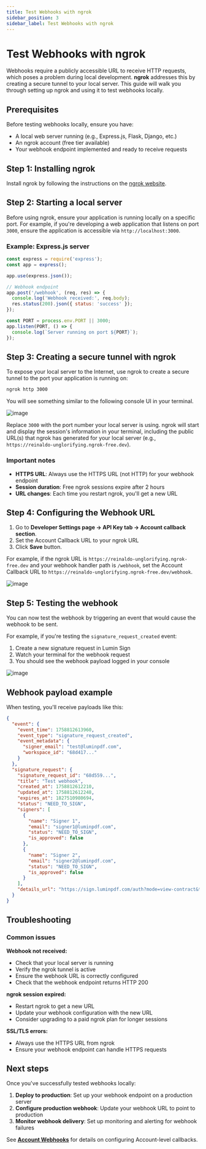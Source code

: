 ```yaml
---
title: Test Webhooks with ngrok
sidebar_position: 3
sidebar_label: Test Webhooks with ngrok
---
```


# Test Webhooks with ngrok

Webhooks require a publicly accessible URL to receive HTTP requests, which poses a problem during local development. **ngrok** addresses this by creating a secure tunnel to your local server. This guide will walk you through setting up ngrok and using it to test webhooks locally.

## Prerequisites

Before testing webhooks locally, ensure you have:

- A local web server running (e.g., Express.js, Flask, Django, etc.)
- An ngrok account (free tier available)
- Your webhook endpoint implemented and ready to receive requests

## Step 1: Installing **ngrok**

Install ngrok by following the instructions on the [ngrok website](https://ngrok.com/docs/getting-started/).

## Step 2: Starting a local server

Before using ngrok, ensure your application is running locally on a specific port. For example, if you're developing a web application that listens on port `3000`, ensure the application is accessible via `http://localhost:3000`.

### Example: Express.js server

```javascript
const express = require('express');
const app = express();

app.use(express.json());

// Webhook endpoint
app.post('/webhook', (req, res) => {
  console.log('Webhook received:', req.body);
  res.status(200).json({ status: 'success' });
});

const PORT = process.env.PORT || 3000;
app.listen(PORT, () => {
  console.log(`Server running on port ${PORT}`);
});
```

## Step 3: Creating a secure tunnel with ngrok

To expose your local server to the Internet, use ngrok to create a secure tunnel to the port your application is running on:

```bash
ngrok http 3000
```

You will see something similar to the following console UI in your terminal.

![image](../img/ngrok_example.png)

Replace `3000` with the port number your local server is using. ngrok will start and display the session's information in your terminal, including the public URL(s) that ngrok has generated for your local server (e.g., ` https://reinaldo-unglorifying.ngrok-free.dev`).

### Important notes

- **HTTPS URL**: Always use the HTTPS URL (not HTTP) for your webhook endpoint
- **Session duration**: Free ngrok sessions expire after 2 hours
- **URL changes**: Each time you restart ngrok, you'll get a new URL

## Step 4: Configuring the Webhook URL

1. Go to **Developer Settings page → API Key tab → Account callback section**.
2. Set the Account Callback URL to your ngrok URL
3. Click **Save** button.

For example, if the ngrok URL is `https://reinaldo-unglorifying.ngrok-free.dev` and your webhook handler path is `/webhook`, set the Account Callback URL to `https://reinaldo-unglorifying.ngrok-free.dev/webhook`.

![image](../img/account-callback.png)

## Step 5: Testing the webhook

You can now test the webhook by triggering an event that would cause the webhook to be sent.

For example, if you're testing the `signature_request_created` event:

1. Create a new signature request in Lumin Sign
2. Watch your terminal for the webhook request
3. You should see the webhook payload logged in your console

![image](../img/callback_success_example.png)


## Webhook payload example

When testing, you'll receive payloads like this:

```json
{
  "event": {
    "event_time": 1758812613960,
    "event_type": "signature_request_created",
    "event_metadata": {
      "signer_email": "test@luminpdf.com",
      "workspace_id": "68d417..."
    }
  },
  "signature_request": {
    "signature_request_id": "68d559...",
    "title": "Test webhook",
    "created_at": 1758812612210,
    "updated_at": 1758812612248,
    "expires_at": 1827510980694,
    "status": "NEED_TO_SIGN",
    "signers": [
      {
        "name": "Signer 1",
        "email": "signer1@luminpdf.com",
        "status": "NEED_TO_SIGN",
        "is_approved": false
      },
      {
        "name": "Signer 2",
        "email": "signer2@luminpdf.com",
        "status": "NEED_TO_SIGN",
        "is_approved": false
      }
    ],
    "details_url": "https://sign.luminpdf.com/auth?mode=view-contract&token=8647b0..."
  }
}
```

## Troubleshooting

### Common issues

**Webhook not received:**
- Check that your local server is running
- Verify the ngrok tunnel is active
- Ensure the webhook URL is correctly configured
- Check that the webhook endpoint returns HTTP 200

**ngrok session expired:**
- Restart ngrok to get a new URL
- Update your webhook configuration with the new URL
- Consider upgrading to a paid ngrok plan for longer sessions

**SSL/TLS errors:**
- Always use the HTTPS URL from ngrok
- Ensure your webhook endpoint can handle HTTPS requests

## Next steps

Once you've successfully tested webhooks locally:

1. **Deploy to production**: Set up your webhook endpoint on a production server
2. **Configure production webhook**: Update your webhook URL to point to production
3. **Monitor webhook delivery**: Set up monitoring and alerting for webhook failures

See **[Account Webhooks](/docs/api/webhooks/account-callbacks)** for details on configuring Account-level callbacks.
